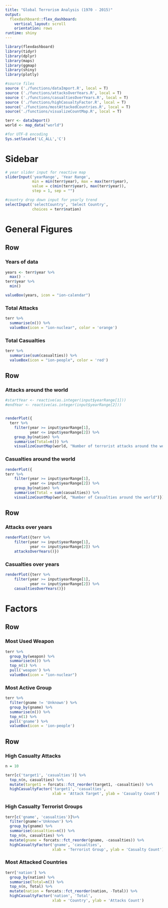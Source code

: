 ```yaml
---
title: "Global Terrorism Analysis (1970 - 2015)"
output: 
  flexdashboard::flex_dashboard:
    vertical_layout: scroll
    orientation: rows
runtime: shiny
---
```


```r
library(flexdashboard)
library(tidyr)
library(dplyr)
library(maps)
library(ggmap)
library(shiny)
library(plotly)
```

```r
#source files
source ('./functions/dataImport.R', local = T)
source ('./functions/attacksOverYears.R', local = T)
source ('./functions/casualtiesOverYears.R', local = T)
source ('./functions/highCasualtyFactor.R', local = T)
source('./functions/mostAttackedCountries.R', local = T)
source('./functions/visualizeCountMap.R', local = T)
```

```r
terr <- dataImport()
world <- map_data("world")
```

```r
#for UTF-8 encoding
Sys.setlocale('LC_ALL','C')
```

Sidebar {.sidebar}
=======================================================================
```r
# year slider input for reactive map
sliderInput('yearRange', 'Year Range',
            min = min(terr$year), max = max(terr$year),
            value = c(min(terr$year), max(terr$year)),
            step = 1, sep = "")

#country drop down input for yearly trend
selectInput('selectCountry', 'Select Country',
            choices = terr$nation)

```


General Figures
=======================================================================

Row
-----------------------------------------------------------------------

### Years of data

```r
years <- terr$year %>%
  max() -
terr$year %>%
  min()

valueBox(years, icon = "ion-calendar")
```

### Total Attacks

```r
terr %>%
  summarise(n()) %>%
  valueBox(icon = "ion-nuclear", color = 'orange')
```

### Total Casualties

```r
terr %>%
  summarise(sum(casualties)) %>%
  valueBox(icon = "ion-people", color = 'red')
```

Row {.tabset}
-----------------------------------------------------------------------

### Attacks around the world

```r
#startYear <- reactive(as.integer(input$yearRange[1]))
#endYear <- reactive(as.integer(input$yearRange[2]))


renderPlot({
  terr %>%
    filter(year >= input$yearRange[1], 
           year <= input$yearRange[2]) %>%
    group_by(nation) %>%
    summarise(Total=n()) %>%
    visualizeCountMap(world, "Number of terrorist attacks around the world")})
```

### Casualties around the world

```r
renderPlot({
terr %>%
    filter(year >= input$yearRange[1], 
           year <= input$yearRange[2]) %>%
    group_by(nation) %>%
    summarise(Total = sum(casualties)) %>%
    visualizeCountMap(world, "Number of Casualties around the world")})
```

Row
-----------------------------------------------------------------------

### Attacks over years

```r
renderPlot({terr %>%
    filter(year >= input$yearRange[1], 
           year <= input$yearRange[2]) %>%
    attacksOverYears()})
```

### Casualties over years

```r
renderPlot({terr %>%
    filter(year >= input$yearRange[1], 
           year <= input$yearRange[2]) %>%
    casualtiesOverYears()})
```

Factors
=======================================================================

Row
-----------------------------------------------------------------------

### Most Used Weapon

```r
terr %>%
  group_by(weapon) %>%
  summarise(n()) %>%
  top_n(1) %>%
  pull('weapon') %>%
  valueBox(icon = "ion-nuclear")
```

### Most Active Group

```r
terr %>%
  filter(gname != 'Unknown') %>%
  group_by(gname) %>%
  summarise(n()) %>%
  top_n(1) %>%
  pull('gname') %>%
  valueBox(icon = 'ion-people')
```


Row {.tabset}
-----------------------------------------------------------------------

### High Casualty Attacks

```r
n = 10

terr[c('target1', 'casualties')] %>%
  top_n(n, casualties) %>% 
  mutate(target1 = forcats::fct_reorder(target1, -casualties)) %>%
  highCasualtyFactor('target1', 'casualties', 
                     xlab = 'Attack Target', ylab = 'Casualty Count')
```

### High Casualty Terrorist Groups

```r
terr[c('gname', 'casualties')]%>%
  filter(gname!='Unknown') %>%
  group_by(gname) %>%
  summarise(casualties=n()) %>%
  top_n(n, casualties) %>%
  mutate(gname = forcats::fct_reorder(gname, -casualties)) %>%
  highCasualtyFactor('gname', 'casualties', 
                     xlab = 'Terrorist Group', ylab = 'Casualty Count')
```

### Most Attacked Countries

```r
terr['nation'] %>%
  group_by(nation) %>%
  summarise(Total=n()) %>%
  top_n(n, Total) %>%
  mutate(nation = forcats::fct_reorder(nation, -Total)) %>%
  highCasualtyFactor('nation', 'Total', 
                     xlab = 'Country', ylab = 'Attacks Count')
```